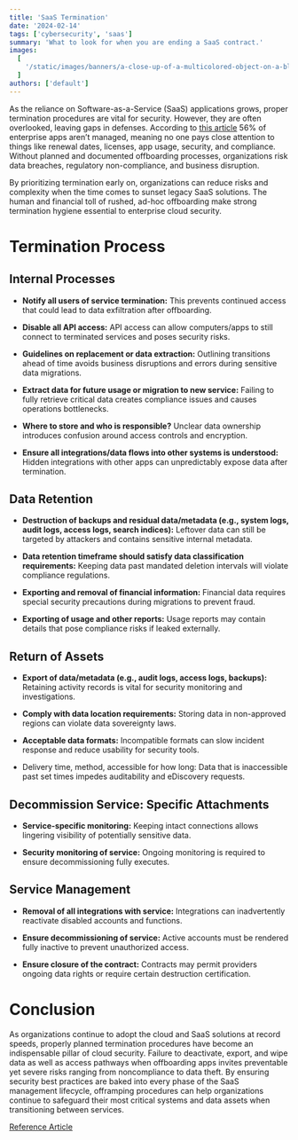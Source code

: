 ```yaml
---
title: 'SaaS Termination'
date: '2024-02-14'
tags: ['cybersecurity', 'saas']
summary: 'What to look for when you are ending a SaaS contract.'
images:
  [
    '/static/images/banners/a-close-up-of-a-multicolored-object-on-a-black-background__alexsherstnev__fF1f1gPF6Ug.jpg',
  ]
authors: ['default']
---
```


As the reliance on Software-as-a-Service (SaaS) applications grows, proper termination procedures are vital for security. However, they are often overlooked, leaving gaps in defenses. According to [this article](https://www.spendesk.com/blog/saas-statistics/) 56% of enterprise apps aren’t managed, meaning no one pays close attention to things like renewal dates, licenses, app usage, security, and compliance. Without planned and documented offboarding processes, organizations risk data breaches, regulatory non-compliance, and business disruption.

By prioritizing termination early on, organizations can reduce risks and complexity when the time comes to sunset legacy SaaS solutions. The human and financial toll of rushed, ad-hoc offboarding make strong termination hygiene essential to enterprise cloud security.

# Termination Process

## Internal Processes

* **Notify all users of service termination:** This prevents continued access that could lead to data exfiltration after offboarding.
    
* **Disable all API access:** API access can allow computers/apps to still connect to terminated services and poses security risks.
    
* **Guidelines on replacement or data extraction:** Outlining transitions ahead of time avoids business disruptions and errors during sensitive data migrations.
    
* **Extract data for future usage or migration to new service:** Failing to fully retrieve critical data creates compliance issues and causes operations bottlenecks.
    
* **Where to store and who is responsible?** Unclear data ownership introduces confusion around access controls and encryption.
    
* **Ensure all integrations/data flows into other systems is understood:** Hidden integrations with other apps can unpredictably expose data after termination.
    

## Data Retention

* **Destruction of backups and residual data/metadata (e.g., system logs, audit logs, access logs, search indices):** Leftover data can still be targeted by attackers and contains sensitive internal metadata.
    
* **Data retention timeframe should satisfy data classification requirements:** Keeping data past mandated deletion intervals will violate compliance regulations.
    
* **Exporting and removal of financial information:** Financial data requires special security precautions during migrations to prevent fraud.
    
* **Exporting of usage and other reports:** Usage reports may contain details that pose compliance risks if leaked externally.
    

## Return of Assets

* **Export of data/metadata (e.g., audit logs, access logs, backups):** Retaining activity records is vital for security monitoring and investigations.
    
* **Comply with data location requirements:** Storing data in non-approved regions can violate data sovereignty laws.
    
* **Acceptable data formats:** Incompatible formats can slow incident response and reduce usability for security tools.
    
* Delivery time, method, accessible for how long: Data that is inaccessible past set times impedes auditability and eDiscovery requests.
    

## Decommission Service: Specific Attachments

* **Service-specific monitoring:** Keeping intact connections allows lingering visibility of potentially sensitive data.
    
* **Security monitoring of service:** Ongoing monitoring is required to ensure decommissioning fully executes.
    

## Service Management

* **Removal of all integrations with service:** Integrations can inadvertently reactivate disabled accounts and functions.
    
* **Ensure decommissioning of service:** Active accounts must be rendered fully inactive to prevent unauthorized access.
    
* **Ensure closure of the contract:** Contracts may permit providers ongoing data rights or require certain destruction certification.
    

# Conclusion

As organizations continue to adopt the cloud and SaaS solutions at record speeds, properly planned termination procedures have become an indispensable pillar of cloud security. Failure to deactivate, export, and wipe data as well as access pathways when offboarding apps invites preventable yet severe risks ranging from noncompliance to data theft. By ensuring security best practices are baked into every phase of the SaaS management lifecycle, offramping procedures can help organizations continue to safeguard their most critical systems and data assets when transitioning between services.

[Reference Article](https://cloudsecurityalliance.org/artifacts/saas-governance-best-practices-for-cloud-customers/)
